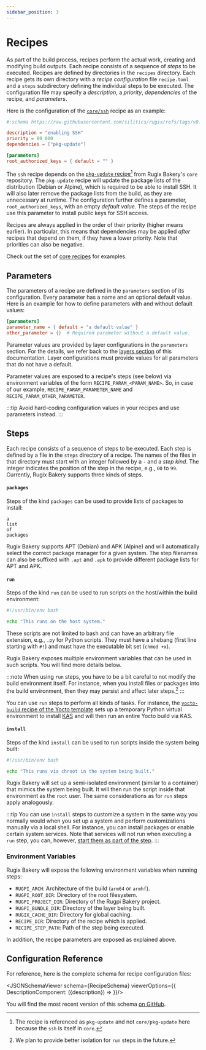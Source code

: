 ```yaml
---
sidebar_position: 3
---
```





# Recipes

As part of the build process, recipes perform the actual work, creating and modifying build outputs. Each recipe consists of a sequence of _steps_ to be executed. Recipes are defined by directories in the `recipes` directory. Each recipe gets its own directory with a _recipe configuration_ file `recipe.toml` and a `steps` subdirectory defining the individual steps to be executed. The configuration file may specify a *description*, a *priority*, *dependencies* of the recipe, and *parameters*.

Here is the configuration of the [`core/ssh`](https://github.com/silitics/rugpi/blob/main/bakery/repositories/core/recipes/ssh) recipe as an example:

```toml title="recipes/hello-world/recipe.toml"
#:schema https://raw.githubusercontent.com/silitics/rugix/refs/tags/v0.8.0/schemas/rugix-bakery-layer.schema.json

description = "enabling SSH"
priority = 80_000
dependencies = ["pkg-update"]

[parameters]
root_authorized_keys = { default = "" }
```

The `ssh` recipe depends on the [`pkg-update` recipe](https://github.com/silitics/rugpi/tree/main/bakery/repositories/core/recipes/pkg-update)[^pkg-update-ref] from Rugix Bakery's `core` repository. The `pkg-update` recipe will update the package lists of the distribution (Debian or Alpine), which is required to be able to install SSH. It will also later remove the package lists from the build, as they are unnecessary at runtime. The configuration further defines a parameter, `root_authorized_keys`, with an empty _default value_. The steps of the recipe use this parameter to install public keys for SSH access.

[^pkg-update-ref]: The recipe is referenced as `pkg-update` and not `core/pkg-update` here because the `ssh` is itself in `core`.

Recipes are always applied in the order of their priority (higher means earlier). In particular, this means that dependencies may be applied _after_ recipes that depend on them, if they have a lower priority. Note that priorities can also be negative.

Check out the set of [core recipes](https://github.com/silitics/rugpi/tree/main/bakery/repositories/core/recipes) for examples.


## Parameters

The parameters of a recipe are defined in the `parameters` section of its configuration. Every parameter has a name and an optional default value. Here is an example for how to define parameters with and without default values:

```toml
[parameters]
parameter_name = { default = "a default value" }
other_parameter = {}  # Required parameter without a default value.
```

Parameter values are provided by layer configurations in the `parameters` section. For the details, we refer back to the [layers section](./layers.mdx) of this documentation. Layer configurations must provide values for all parameters that do not have a default.

Parameter values are exposed to a recipe's steps (see below) via environment variables of the form `RECIPE_PARAM_<PARAM_NAME>`. So, in case of our example, `RECIPE_PARAM_PARAMETER_NAME` and `RECIPE_PARAM_OTHER_PARAMETER`.

:::tip
Avoid hard-coding configuration values in your recipes and use parameters instead.
:::


## Steps

Each recipe consists of a sequence of steps to be executed. Each step is defined by a file in the `steps` directory of a recipe. The names of the files in that directory must start with an integer followed by a `-` and a _step kind_. The integer indicates the position of the step in the recipe, e.g., `00` to `99`. Currently, Rugix Bakery supports three kinds of steps.

#### `packages`

Steps of the kind `packages` can be used to provide lists of packages to install:

```plain title="XX-packages"
a
list
of
packages
```

Rugix Bakery supports APT (Debian) and APK (Alpine) and will automatically select the correct package manager for a given system. The step filenames can also be suffixed with `.apt` and `.apk` to provide different package lists for APT and APK.

#### `run`

Steps of the kind `run` can be used to run scripts on the host/within the build environment:

```bash title="XX-run.*"
#!/usr/bin/env bash

echo "This runs on the host system."
```

These scripts are not limited to bash and can have an arbitrary file extension, e.g., `.py` for Python scripts. They must have a shebang (first line starting with `#!`) and must have the executable bit set (`chmod +x`).

Rugix Bakery exposes multiple environment variables that can be used in such scripts. You will find more details below.

:::note
When using `run` steps, you have to be a bit careful to not modify the build environment itself. For instance, when you install files or packages into the build environment, then they may persist and affect later steps.[^run-isolation]
:::

[^run-isolation]: We plan to provide better isolation for `run` steps in the future.

You can use `run` steps to perform all kinds of tasks. For instance, the [`yocto-build` recipe of the Yocto template](https://github.com/silitics/rugpi/tree/main/bakery/templates/yocto-grub-efi/recipes/yocto-build) sets up a temporary Python virtual environment to install [KAS](https://github.com/siemens/kas) and will then run an entire Yocto build via KAS.

#### `install`

Steps of the kind `install` can be used to run scripts inside the system being built:


```bash title="XXX-install.*"
#!/usr/bin/env bash

echo "This runs via chroot in the system being built."
```

Rugix Bakery will set up a semi-isolated environment (similar to a container) that mimics the system being built. It will then run the script inside that environment as the `root` user. The same considerations as for `run` steps apply analogously.

:::tip
You can use `install` steps to customize a system in the same way you normally would when you set up a system and perform customizations manually via a local shell. For instance, you can install packages or enable certain system services. Note that services will not run when executing a `run` step, you can, however, [start them as part of the step](./advanced/services.md).
:::

### Environment Variables

Rugix Bakery will expose the following environment variables when running steps:

- `RUGPI_ARCH`: Architecture of the build (`arm64` or `armhf`).
- `RUGPI_ROOT_DIR`: Directory of the root filesystem.
- `RUGPI_PROJECT_DIR`: Directory of the Rugpi Bakery project.
- `RUGPI_BUNDLE_DIR`: Directory of the layer being built.
- `RUGIX_CACHE_DIR`: Directory for global caching.
- `RECIPE_DIR`: Directory of the recipe which is applied.
- `RECIPE_STEP_PATH`: Path of the step being executed.

In addition, the recipe parameters are exposed as explained above.


## Configuration Reference

For reference, here is the complete schema for recipe configuration files:

<JSONSchemaViewer schema={RecipeSchema} viewerOptions={{
    DescriptionComponent: ({description}) => <ReactMarkdown children={description} />
}}/>

You will find the most recent version of this schema [on GitHub](https://github.com/silitics/rugix/blob/main/schemas/rugix-bakery-recipe.schema.json).
